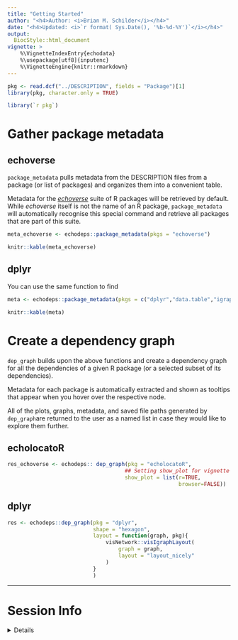 ```yaml
---
title: "Getting Started" 
author: "<h4>Author: <i>Brian M. Schilder</i></h4>" 
date: "<h4>Updated: <i>`r format( Sys.Date(), '%b-%d-%Y')`</i></h4>"
output:
  BiocStyle::html_document
vignette: >
    %\VignetteIndexEntry{echodata} 
    %\usepackage[utf8]{inputenc}
    %\VignetteEngine{knitr::rmarkdown}
---
```



```r
pkg <- read.dcf("../DESCRIPTION", fields = "Package")[1]
library(pkg, character.only = TRUE)
```


```R
library(`r pkg`)
```

<!-- not run simply bc it causes weird errors with devtools::check() -->

# Gather package metadata

## echoverse

`package_metadata` pulls metadata from the DESCRIPTION files from a package 
(or list of packages) and organizes them into a convenient table.

Metadata for the [*echoverse*](https://github.com/topics/echoverse) suite of 
R packages will be retrieved by default.
While *echoverse* itself is not the name of an R package, `package_metadata`
will automatically recognise this special command and retrieve 
all packages that are part of this suite. 

```r
meta_echoverse <- echodeps::package_metadata(pkgs = "echoverse")

knitr::kable(meta_echoverse)
```

## dplyr 

You can use the same function to find 

```r
meta <- echodeps::package_metadata(pkgs = c("dplyr","data.table","igraph"))

knitr::kable(meta)
```


# Create a dependency graph

`dep_graph` builds upon the above functions and create a dependency graph for
all the dependencies of a given R package
(or a selected subset of its dependencies). 

Metadata for each package is automatically extracted and shown as tooltips that
appear when you hover over the respective node.

All of the plots, graphs, metadata, and saved file paths generated by
`dep_graph`are returned to the user as a named list in case they would like
to explore them further.

## echolocatoR

```r
res_echoverse <- echodeps:: dep_graph(pkg = "echolocatoR",
                                     ## Setting show_plot for vignette purposes
                                     show_plot = list(r=TRUE,
                                                      browser=FALSE))
```
## dplyr

<!-- Cannot run more than one dep_graph example per vignette because rmarkdown will get confused and think the same code chunk names are being used multiple times. I think this happens because pkgnet::CreatePackageReport is rendering an rmarkdown within another rmarkdown (this vignette) -->

```r
res <- echodeps::dep_graph(pkg = "dplyr",
                           shape = "hexagon", 
                           layout = function(graph, pkg){
                               visNetwork::visIgraphLayout(
                                   graph = graph,
                                   layout = "layout_nicely"
                               )
                           }
                           )
```

<hr> 

# Session Info 

<details> 

```r
utils::sessionInfo()
```

</details> 

<br>

